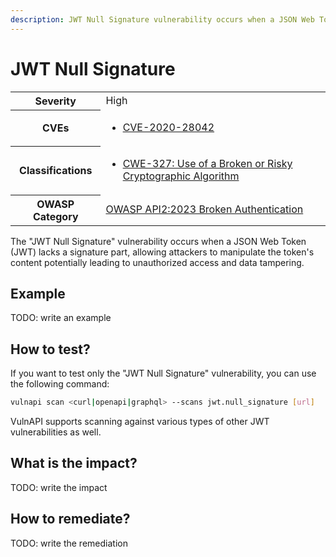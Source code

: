 ```yaml
---
description: JWT Null Signature vulnerability occurs when a JSON Web Token (JWT) lacks a signature part, allowing attackers to manipulate the token's content.
---
```


# JWT Null Signature

<table>
    <tr>
        <th>Severity</th>
        <td>High</td>
    </tr>
    <tr>
        <th>CVEs</th>
        <td>
            <ul>
                <li><a href="https://www.cve.org/CVERecord?id=CVE-2020-28042">CVE-2020-28042</a></li>
            </ul>
        </td>
    </tr>
    <tr>
        <th>Classifications</th>
        <td>
            <ul>
                <li><a href="https://cwe.mitre.org/data/definitions/327.html">CWE-327: Use of a Broken or Risky Cryptographic Algorithm</a></li>
            </ul>
        </td>
    </tr>
    <tr>
        <th>OWASP Category</th>
        <td>
            <a href="https://owasp.org/API-Security/editions/2023/en/0xa2-broken-authentication/">OWASP API2:2023 Broken Authentication</a>
        </td>
    </tr>
</table>

The "JWT Null Signature" vulnerability occurs when a JSON Web Token (JWT) lacks a signature part, allowing attackers to manipulate the token's content potentially leading to unauthorized access and data tampering.

## Example

TODO: write an example

## How to test?

If you want to test only the "JWT Null Signature" vulnerability, you can use the following command:

```bash
vulnapi scan <curl|openapi|graphql> --scans jwt.null_signature [url]
```

VulnAPI supports scanning against various types of other JWT vulnerabilities as well.

## What is the impact?

TODO: write the impact

## How to remediate?

TODO: write the remediation
